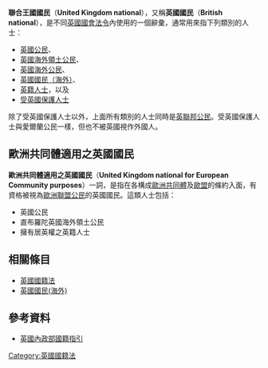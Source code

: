 {{英国国籍和国籍法}}
'''聯合王國國民'''（'''United Kingdom national'''），又稱'''英國國民'''（'''British national'''），是不同[[英國|英國]][[國會法令|國會法令]]內使用的一個辭彙，通常用來指下列類別的人士：

* [[英國公民|英國公民]]、
* [[英國海外領土公民|英國海外領土公民]]、
* [[英國海外公民|英國海外公民]]、
* [[英國國民（海外）|英國國民（海外）]]、
* [[英籍人士|英籍人士]]，以及
* [[受英國保護人士|受英國保護人士]]

除了受英國保護人士以外，上面所有類別的人士同時是[[英聯邦公民|英聯邦公民]]。受英國保護人士與愛爾蘭公民一樣，但也不被英國視作外國人。

==歐洲共同體適用之英國國民==
'''歐洲共同體適用之英國國民'''（'''United Kingdom national for European Community purposes'''）一詞，是指在各構成[[歐洲共同體|歐洲共同體]]及[[歐盟|歐盟]]的條約入面，有資格被視為[[歐洲聯盟公民|歐洲聯盟公民]]的英國國民。這類人士包括：

* 英國公民
* 直布羅陀英國海外領土公民
* 擁有居英權之英籍人士

==相關條目==
* [[英國國籍法|英國國籍法]]
* [[英國國民(海外)|英國國民(海外)]]

==參考資料==
*[http://www.bia.homeoffice.gov.uk/sitecontent/documents/policyandlaw/nationalityinstructions/nisec2gensec/UKnational?view=Binary 英國內政部國籍指引]

[[Category:英國國籍法|Category:英國國籍法]]